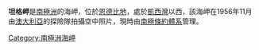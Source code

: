{{coord|67|27|S|46|45|E|display=title}} 

'''坦格岬'''是[[南極洲|南極洲]]的海岬，位於[[恩德比地|恩德比地]]，處於[[凱西灣|凱西灣]]以西，該海岬在1956年11月由[[澳大利亞|澳大利亞]]的探險隊拍攝空中照片，現時由[[南極條約體系|南極條約體系]]管理。

{{Antarctica-geo-stub}}
[[Category:南極洲海岬|Category:南極洲海岬]]